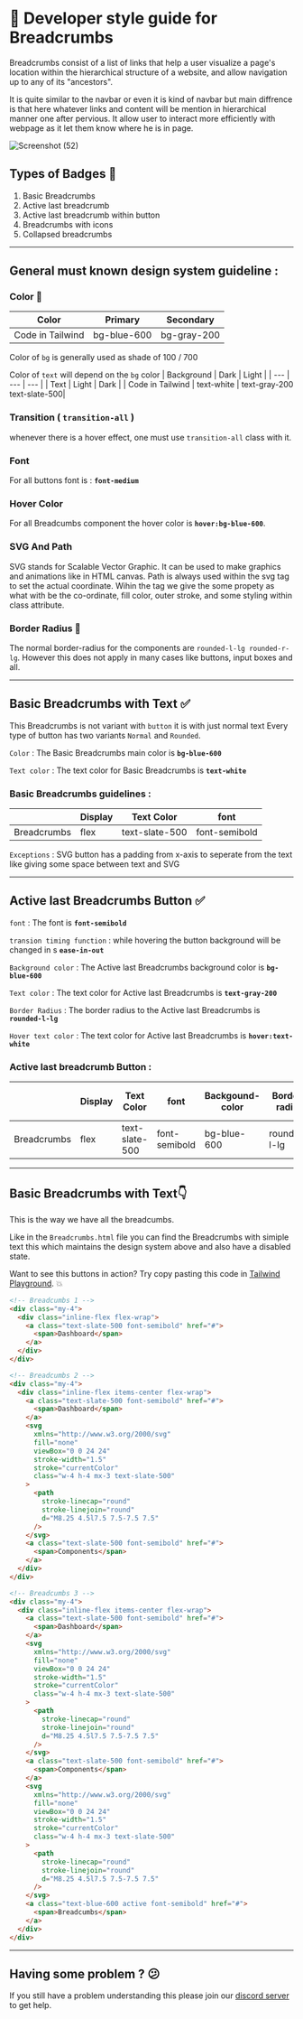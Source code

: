 
# 📒 Developer style guide for Breadcrumbs

Breadcrumbs consist of a list of links that help a user visualize a page's location within the hierarchical structure of a website, and allow navigation up to any of its "ancestors".

It is quite similar to the navbar or even it is kind of navbar but main diffrence is that here whatever links and content will be mention in hierarchical manner one after pervious. It allow user to interact more efficiently with webpage as it let them know where he is in page.


![Screenshot (52)](https://user-images.githubusercontent.com/73521123/206210245-3b26419d-bd2f-43cd-8bd0-67cf18ece4b3.png)


## Types of Badges 🔽

1. Basic Breadcrumbs
2. Active last breadcrumb
3. Active last breadcrumb within button
4. Breadcrumbs with icons
5. Collapsed breadcrumbs

---

## General must known design system guideline :

### Color 🎨

| Color | Primary | Secondary |
| --- | --- | --- | 
| Code in Tailwind | bg-blue-600 | bg-gray-200 |

Color of `bg` is generally used as shade of 100 / 700 

Color of `text` will depend on the `bg` color
| Background | Dark | Light |
| --- | --- | --- |
| Text | Light | Dark |
| Code in Tailwind | text-white | text-gray-200 text-slate-500|

### Transition ( `transition-all` )

whenever there is a hover effect, one must use `transition-all` class with it.

### Font

For all buttons font is : **`font-medium`**

### Hover Color

For all Breadcumbs component the hover color is **`hover:bg-blue-600`**.

### SVG And Path
SVG stands for Scalable Vector Graphic. It can be used to make graphics and animations like in HTML canvas.  Path is always used within the svg tag to set the actual coordinate.
Wihin the tag we give the some propety as what with be the co-ordinate, fill color, outer stroke, and some styling within class attribute.

### Border Radius 🔲

The normal border-radius for the components are `rounded-l-lg rounded-r-lg`. However this does not apply in many cases like buttons, input boxes and all.

---

## Basic Breadcrumbs with Text ✅

This Breadcrumbs is not variant with `button` it is with just normal text
Every type of button has two variants `Normal` and `Rounded`. 

`Color` : The Basic Breadcrumbs main color is **`bg-blue-600`**

`Text color` : The text color for Basic Breadcrumbs is **`text-white`**

### Basic Breadcrumbs guidelines :

|  | Display | Text Color | font |
| --- | --- | --- | --- |
| Breadcrumbs | flex | text-slate-500 | font-semibold |

`Exceptions` : SVG button has a padding from x-axis to seperate from the text like giving some space between text and SVG

---

## Active last Breadcrumbs Button ✅


`font` : The font is **`font-semibold`**

`transion timing function` : while hovering the button background will be changed in s **`ease-in-out`**

`Background color` : The Active last Breadcrumbs background color is **`bg-blue-600`**

`Text color` : The text color for Active last Breadcrumbs is **`text-gray-200`**

`Border Radius` : The border radius to the Active last Breadcrumbs is **`rounded-l-lg`**

`Hover text color` : The text color for Active last Breadcrumbs is **`hover:text-white`**

### Active last breadcrumb Button :

|  | Display | Text Color | font |Backgound-color | Border-radius| transion timing function |
| --- | --- | --- | --- |--- |--- |--- |
| Breadcrumbs | flex | text-slate-500 | font-semibold | bg-blue-600 | rounded-l-lg |ease-in-out |

---

## Basic Breadcrumbs with Text👇

This is the way we have all the breadcumbs. 

Like in the `Breadcrumbs.html` file you can find the Breadcrumbs with simiple text this which maintains the design system above and also have a disabled state.

Want to see this buttons in action? Try copy pasting this code in [Tailwind Playground](https://play.tailwindcss.com/). 💥

```html
<!-- Breadcumbs 1 -->
<div class="my-4">
  <div class="inline-flex flex-wrap">
    <a class="text-slate-500 font-semibold" href="#">
      <span>Dashboard</span>
    </a>
  </div>
</div>

<!-- Breadcumbs 2 -->
<div class="my-4">
  <div class="inline-flex items-center flex-wrap">
    <a class="text-slate-500 font-semibold" href="#">
      <span>Dashboard</span>
    </a>
    <svg
      xmlns="http://www.w3.org/2000/svg"
      fill="none"
      viewBox="0 0 24 24"
      stroke-width="1.5"
      stroke="currentColor"
      class="w-4 h-4 mx-3 text-slate-500"
    >
      <path
        stroke-linecap="round"
        stroke-linejoin="round"
        d="M8.25 4.5l7.5 7.5-7.5 7.5"
      />
    </svg>
    <a class="text-slate-500 font-semibold" href="#">
      <span>Components</span>
    </a>
  </div>
</div>

<!-- Breadcumbs 3 -->
<div class="my-4">
  <div class="inline-flex items-center flex-wrap">
    <a class="text-slate-500 font-semibold" href="#">
      <span>Dashboard</span>
    </a>
    <svg
      xmlns="http://www.w3.org/2000/svg"
      fill="none"
      viewBox="0 0 24 24"
      stroke-width="1.5"
      stroke="currentColor"
      class="w-4 h-4 mx-3 text-slate-500"
    >
      <path
        stroke-linecap="round"
        stroke-linejoin="round"
        d="M8.25 4.5l7.5 7.5-7.5 7.5"
      />
    </svg>
    <a class="text-slate-500 font-semibold" href="#">
      <span>Components</span>
    </a>
    <svg
      xmlns="http://www.w3.org/2000/svg"
      fill="none"
      viewBox="0 0 24 24"
      stroke-width="1.5"
      stroke="currentColor"
      class="w-4 h-4 mx-3 text-slate-500"
    >
      <path
        stroke-linecap="round"
        stroke-linejoin="round"
        d="M8.25 4.5l7.5 7.5-7.5 7.5"
      />
    </svg>
    <a class="text-blue-600 active font-semibold" href="#">
      <span>Breadcumbs</span>
    </a>
  </div>
</div>
```

---

## Having some problem ? 😕

If you still have a problem understanding this please join our [discord server](https://discord.gg/zrVMjGW8sB) to get help.
